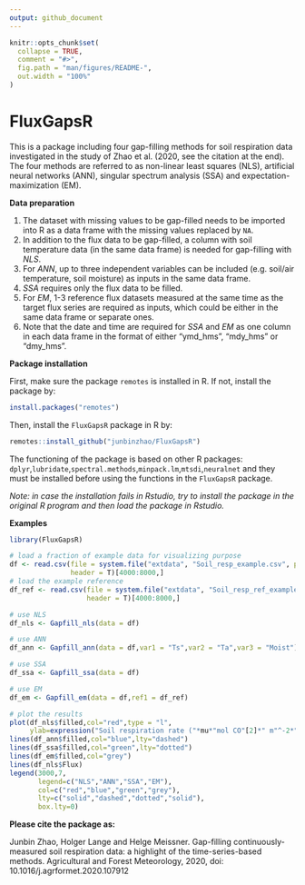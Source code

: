 ```yaml
---
output: github_document
---
```


<!-- README.md is generated from README.Rmd. Please edit that file -->

```r
knitr::opts_chunk$set(
  collapse = TRUE,
  comment = "#>",
  fig.path = "man/figures/README-",
  out.width = "100%"
)
```

# FluxGapsR

<!-- badges: start -->
<!-- badges: end -->

This is a package including four gap-filling methods for soil respiration data investigated in the study of Zhao et al. (2020, see the citation at the end). The four methods are referred to as non-linear least squares (NLS), artificial neural networks (ANN), singular spectrum analysis (SSA) and expectation-maximization (EM).

**Data preparation**

1. The dataset with missing values to be gap-filled needs to be imported into R as a data frame with the missing values replaced by `NA`. 
2. In addition to the flux data to be gap-filled, a column with soil temperature data (in the same data frame) is needed for gap-filling with *NLS*. 
3. For *ANN*, up to three independent variables can be included (e.g. soil/air temperature, soil moisture) as inputs in the same data frame. 
4. *SSA* requires only the flux data to be filled. 
5. For *EM*, 1-3 reference flux datasets measured at the same time as the target flux series are required as inputs, which could be either in the same data frame or separate ones. 
6. Note that the date and time are required for *SSA* and *EM* as one column in each data frame in the format of either "ymd_hms", "mdy_hms" or "dmy_hms".

**Package installation**

First, make sure the package `remotes` is installed in R. If not,
install the package by:

``` r
install.packages("remotes")
```

Then, install the `FluxGapsR` package in R by:

``` r
remotes::install_github("junbinzhao/FluxGapsR")
```

The functioning of the package is based on other R packages:
`dplyr`,`lubridate`,`spectral.methods`,`minpack.lm`,`mtsdi`,`neuralnet` and they
must be installed before using the functions in the `FluxGapsR` package.

*Note: in case the installation fails in Rstudio, try to install the package in the original R program and then load the package in Rstudio.*

**Examples**
``` r
library(FluxGapsR)

# load a fraction of example data for visualizing purpose
df <- read.csv(file = system.file("extdata", "Soil_resp_example.csv", package = "FluxGapsR"),
               header = T)[4000:8000,]
# load the example reference
df_ref <- read.csv(file = system.file("extdata", "Soil_resp_ref_example.csv", package = "FluxGapsR"),
                   header = T)[4000:8000,]

# use NLS
df_nls <- Gapfill_nls(data = df)

# use ANN
df_ann <- Gapfill_ann(data = df,var1 = "Ts",var2 = "Ta",var3 = "Moist")

# use SSA
df_ssa <- Gapfill_ssa(data = df)

# use EM
df_em <- Gapfill_em(data = df,ref1 = df_ref)

# plot the results
plot(df_nls$filled,col="red",type = "l",
     ylab=expression("Soil respiration rate ("*mu*"mol CO"[2]*" m"^-2*" s"^-1*")"))
lines(df_ann$filled,col="blue",lty="dashed")
lines(df_ssa$filled,col="green",lty="dotted")
lines(df_em$filled,col="grey")
lines(df_nls$Flux)
legend(3000,7,
       legend=c("NLS","ANN","SSA","EM"),
       col=c("red","blue","green","grey"),
       lty=c("solid","dashed","dotted","solid"),
       box.lty=0)

```

**Please cite the package as:** 

Junbin Zhao, Holger Lange and Helge Meissner. Gap-filling continuously-measured soil respiration data: a highlight of the time-series-based methods. Agricultural and Forest Meteorology, 2020, doi: 10.1016/j.agrformet.2020.107912
